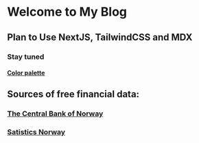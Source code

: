 
<Head>
  <title>My Blog</title>
</Head>

# Welcome to My Blog

## Plan to Use NextJS, TailwindCSS and MDX

### Stay tuned

#### [Color palette](https://www.color-hex.com/color-palette/61235)

## Sources of free financial data:

### [The Central Bank of Norway](https://www.norges-bank.no/en/topics/Statistics/open-data/)

### [Satistics Norway](https://www.ssb.no/en/api)
